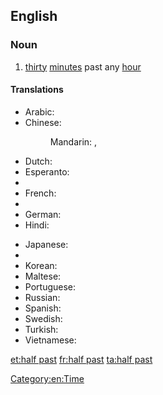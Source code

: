 {{also|half-past}}
==English==

===Noun===
{{en-noun|-}}

# [[thirty]] [[minute]]s past any [[hour]]

====Translations====
{{trans-top|half past the hour (half past one o'clock as an example)}}
* Arabic: {{t|ar|الساعة والنصف|tr=al-sāʿa wa-'l-niṣf|sc=Arab}}
* Chinese:
*: Mandarin: {{t|cmn|一點半|sc=Hani}}, {{t|cmn|一点半|tr=yī diǎn bàn|sc=Hani}}
* Dutch: {{t|nl|half twee}}
* Esperanto: {{t|eo|la unua kaj duono}}
* {{trreq|Finnish}}
* French: {{t|fr|une heure et demi}}
* {{trreq|Georgian}}
* German: {{t|de|halb zwei}}
* Hindi: {{t|hi|साढ़े एक बजा|tr=sāṛhe ek bajā|sc=Deva}}
{{trans-mid}}
* Japanese: {{t|ja|一時半|tr=いちじはん, ichijihan|sc=Jpan}}
* {{trreq|Khmer}}
* Korean: {{t|ko|한시 반|tr=hansi ban|sc=Kore}}
* Maltese: {{t|mt|is-siegħa u nofs}}
* Portuguese: {{t-|pt|uma e meia}}
* Russian: {{t|ru|пол-второго|tr=pol-vtoróvo|sc=Cyrl}}
* Spanish: {{t|es|uno y media}}
* Swedish: {{t-|sv|halv två}}
* Turkish: {{t|tr|saat bir buçuk}}
* Vietnamese: {{t|vi|một giờ rươi}}
{{trans-bottom}}

[[Category:en:Time]]

[[et:half past]]
[[fr:half past]]
[[ta:half past]]